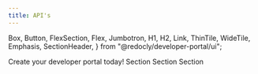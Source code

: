 ---
title: API's
---

  Box,
  Button,
  FlexSection,
  Flex,
  Jumbotron,
  H1,
  H2,
  Link,
  ThinTile,
  WideTile,
  Emphasis,
  SectionHeader,
} from "@redocly/developer-portal/ui";


<SectionHeader>
  Create your <Emphasis> developer portal </Emphasis> today!
</SectionHeader>
<FlexSection justifyContent="space-around" flexWrap="wrap">
  <ThinTile to="developer-portal/index.md" icon={icon1} header="Shipping">
    Section
  </ThinTile>
  <ThinTile
    to="developer-portal/index.md"
    icon={icon1}
    header="Inventory"
  >
    Section
  </ThinTile>
  <ThinTile to="/apis/shipping/overview/" icon={icon1} header="Other">
    Section
  </ThinTile>
</FlexSection>
